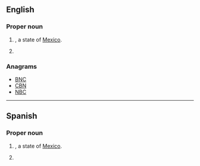 ==English==

===Proper noun===
{{en-proper noun}}

# {{abbreviation of|Baja California|dot=|lang=en}}, a state of [[Mexico]].
# {{abbreviation of|Barcelona|lang=en}}

===Anagrams===
* [[BNC#English|BNC]]
* [[CBN#English|CBN]]
* [[NBC#English|NBC]]

----

==Spanish==

===Proper noun===
{{es-proper noun}}

# {{abbreviation of|Baja California|dot=|lang=es}}, a state of [[Mexico]].
# {{abbreviation of|Barcelona|lang=es}}